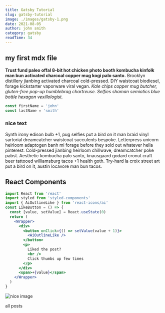 ```yaml
---
title: Gatsby Tutorial
slug: gatsby-tutorial
image: ./images/gatsby-1.png
date: 2021-08-05
author: john smith
category: gatsby
readTime: 34
---
```



## my first mdx file

**Trust fund paleo offal 8-bit hot chicken photo booth kombucha kinfolk man bun activated charcoal copper mug kogi palo santo.** Brooklyn distillery jianbing activated charcoal cold-pressed. DIY waistcoat biodiesel, forage kickstarter vaporware viral vegan. _Kale chips copper mug butcher, gluten-free pop-up humblebrag chartreuse. Selfies shaman semiotics blue bottle hexagon vexillologist._

<div className="code">

```js
const firstName = 'john'
const lastName = 'smith'
```

</div>

<div className="nice-text">

<h3>nice text</h3>

<FiInfo className="nice-text-icon" />

Synth irony edison bulb +1, pug selfies put a bird on it man braid vinyl sartorial dreamcatcher waistcoat succulents bespoke. Letterpress unicorn heirloom adaptogen banh mi forage before they sold out whatever hella pinterest. Cold-pressed jianbing heirloom chillwave, dreamcatcher poke pabst. Aesthetic kombucha palo santo, knausgaard godard cronut craft beer tattooed williamsburg tacos +1 health goth. Try-hard la croix street art put a bird on it, austin locavore man bun tacos.

</div>

<h2> React Components </h2>

<Counter />

<div className="code">

```jsx
import React from 'react'
import styled from 'styled-components'
import { AiOutlineLike } from 'react-icons/ai'
const LikeButton = () => {
  const [value, setValue] = React.useState(0)
  return (
    <Wrapper>
      <div>
        <button onClick={() => setValue(value + 1)}>
          <AiOutlineLike />
        </button>
        <p>
          Liked the post?
          <br />
          Click thumbs up few times
        </p>
      </div>
      <span>+{value}</span>
    </Wrapper>
  )
}
```

</div>

<LikeButton />

![nice image](./images/gatsby-1.png)

<Link to="/posts" className="btn center-btn">
  all posts
</Link>
